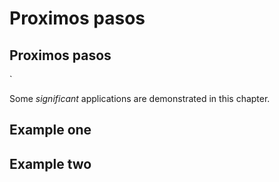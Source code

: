 # Proximos pasos


## Proximos pasos

`

Some _significant_ applications are demonstrated in this chapter.

## Example one

## Example two
